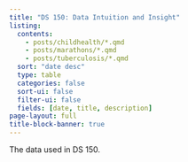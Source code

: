 ```yaml
---
title: "DS 150: Data Intuition and Insight"
listing:
  contents: 
    - posts/childhealth/*.qmd
    - posts/marathons/*.qmd
    - posts/tuberculosis/*.qmd
  sort: "date desc"
  type: table
  categories: false
  sort-ui: false
  filter-ui: false
  fields: [date, title, description]
page-layout: full
title-block-banner: true
---
```



The data used in DS 150.
